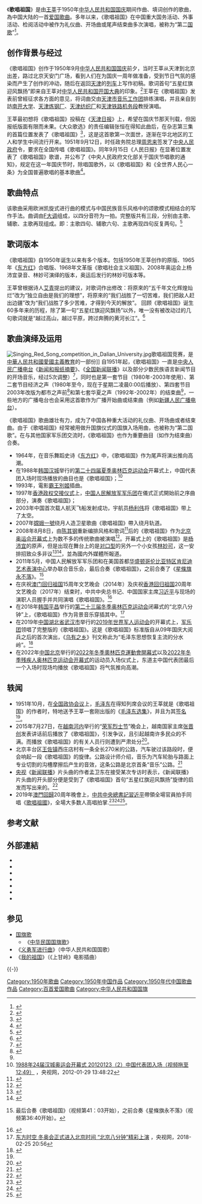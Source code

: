 {{Infobox anthem
|title         = 歌唱祖国
| author       = [[王莘|王莘]]
| lyrics_date  = 1950年
|composer      = [[王莘|王莘]]
|music_date    = 1950年
|sound         = 歌唱祖国.ogg
|sound_title   = 歌唱祖国
|sound_description = 中央人民广播电台《新闻和报纸摘要》开场音乐1954年早期版本
}}
{{听
|filename=
|title=《东方红》电影版中演绎的《歌唱祖国》（1965年10月）
|pos=right
}}
《'''歌唱祖国'''》是由[[王莘|王莘]]于1950年[[中华人民共和国国庆|中华人民共和国国庆]]期间作曲、填词创作的歌曲，為中国大陆的一首[[爱国歌曲|爱国歌曲]]。多年以来，《歌唱祖国》在中国重大国务活动、外事活动、检阅活动中被作为礼仪曲、开场曲或尾声结束曲多次演唱，被称为“第二[[国歌|国歌]]”<ref name="第二国歌">{{cite web|author=胡焱喆|title=它被称为“第二国歌”——《歌唱祖国》|url=http://www.cnr.cn/09zt/aggq/zhishi/200904/t20090424_505313698.html|publisher=中央人民广播电台|website=中国广播网|location=北京|date=2009-04-24|access-date=2010-02-23|archive-url=https://web.archive.org/web/20101023070242/http://www.cnr.cn/09zt/aggq/zhishi/200904/t20090424_505313698.html|archive-date=2010-10-23|dead-url=no}}</ref>。

== 创作背景与经过 ==

<!-- 注释出：[[File:王莘.jpg|right]]]] -->
《歌唱祖国》创作于1950年9月[[中华人民共和国国庆|中华人民共和国国庆]]前夕，当时王莘从天津到北京出差，路过北京天安门广场，看到人们在为国庆一周年做准备，受到节日气氛的感染而产生了创作的冲动，随后在返回[[天津|天津]]的[[列车|列车]]上写作初稿。歌词首句“五星红旗迎风飘扬”即来自王莘对[[中华人民共和国开国大典|中华人民共和国开国大典]]的印象。<ref>{{cite web|title=[难忘的中国之声]王莘和歌曲《歌唱祖国》的诞生|url=http://news.cntv.cn/20110615/111286.shtml|website=中国网络电视台|publisher=中广网|accessdate=2017-07-04|date=2011-06-15|archive-url=https://web.archive.org/web/20180311081235/http://news.cntv.cn/20110615/111286.shtml|archive-date=2018-03-11|dead-url=no}}</ref>王莘在《歌唱祖国》发表前曾經征求各方面的意见，将词曲交由[[天津市音乐工作团|天津市音乐工作团]]排练演唱，并且亲自到訪[[南开大学|南开大学]]、[[天津炼钢厂|天津炼钢厂]]、[[天津纺织厂|天津纺织厂]]和[[天津铁路机务段|天津铁路机务段]]教授演唱。

王莘最初想将《歌唱祖国》投稿在《[[天津日报|天津日报]]》上，希望在国庆节那天刊载，但因报纸版面有限而未果。《大众歌选》的责任编辑张恒在得知此曲后，在杂志第三集的首篇位置发表了《歌唱祖国》<ref name="yi">{{cite journal|author1=张道梁|title=《歌唱祖国》的首刊经过|journal=《百年潮》|date=2007年9月|pages=第71至72页}}</ref>，这是这首歌第一次面世，逐渐在华北地区的工人和学生中间流行开来。1951年9月12日，时任政务院总理[[周恩来|周恩来]]签发了[[中华人民共和国中央人民政府_(1949–1954)|中央人民政府]]令，要求在全国传唱《歌唱祖国》。同年9月15日《人民日报》在显著位置发表了《歌唱祖国》歌谱，并公布了《中央人民政府文化部关于国庆节唱歌的通知》，规定在这一年国庆节时，除唱国歌外，以《歌唱祖国》和《全世界人民心一条》为全国普遍歌唱的基本歌曲<ref>{{cite web|author1=彩秀|title=七一歌唱祖国歌唱党的歌曲十首|url=http://www.yuwenmi.com/lizhi/gequ/383606.html|website=中小学语文教育资料网|accessdate=2017-07-04|date=2017-05-17|archive-url=https://web.archive.org/web/20171201033534/http://www.yuwenmi.com/lizhi/gequ/383606.html|archive-date=2017-12-01|dead-url=yes}}</ref>。

==歌曲特点==
该歌曲采用欧洲凯旋式进行曲的模式与中国民族音乐风格中的颂歌模式相结合的写作手法。曲调由[[F大调|F大调]]组成，以四分音符为一拍。完整版共有三段，分别由主歌、辅歌、主歌再现组成。即：主歌四句、辅歌六句、主歌再现四句反复两句。<ref>{{cite web|title=王莘的故事：有首歌永远激励我们热爱祖国|url=http://news.enorth.com.cn/system/2006/10/07/001426483.shtml|website=北方网|accessdate=2017-07-04|date=2006-10-07|archive-url=https://web.archive.org/web/20190612042822/http://news.enorth.com.cn/system/2006/10/07/001426483.shtml|archive-date=2019-06-12|dead-url=no}}</ref>

==歌词版本==
《歌唱祖国》自1950年诞生以来有多个版本。包括1950年王莘创作的原版、1965年《[[东方红_(音乐剧)|东方红]]》合唱版、1968年文革版《歌唱社会主义祖国》、2008年奥运会上杨沛宜录音、林妙可演绎的版本，奥运后发行的林妙可版本等。

王莘曾根据诗人[[艾青|艾青]]提出的建议，对歌词作出修改：将原來的“五千年文化辉煌灿烂”改为“独立自由是我们的理想”，将原來的“我们战胜了一切苦难，我们把敌人赶出边疆”改为“我们战胜了多少苦难，才得到今天的解放”。
回顾《歌唱祖国》诞生60多年来的历程，除了第一句“五星红旗迎风飘扬”以外，唯一没有被改动过的几句歌词就是“越过高山，越过平原，跨过奔腾的黄河长江”。<ref>{{cite web|title=资料：歌曲《歌唱祖国》的不同版本|url=http://ent.sina.com.cn/y/2009-08-05/16162639679.shtml|website=新浪音乐|accessdate=2017-07-03|date=2009-08-05|archive-url=https://web.archive.org/web/20180311021244/http://ent.sina.com.cn/y/2009-08-05/16162639679.shtml|archive-date=2018-03-11|dead-url=no}}</ref>

== 歌曲演绎及运用 ==
[[File:Singing_Red_Song_competition_in_Dalian_University.jpg|thumb]]歌唱祖国竞赛，是[[中華人民共和國愛國主義教育|中華人民共和國愛國主義教育]]的一部份]]
自1951年起，《歌唱祖国》一直是[[中央人民广播电台|中央人民广播电台]]《[[新闻和报纸摘要|新闻和报纸摘要]]》、《[[全国新闻联播|全国新闻联播]]》以及部分少数民族语言新闻节目的开场音乐，经过5次调整）<ref>{{Cite web |url=https://www.bilibili.com/audio/au739120 |title=历年《新闻和报纸摘要》开场音乐（1954年至今共5个版本） |accessdate=2020-05-25 |archive-date=2020-04-07 |archive-url=https://web.archive.org/web/20200407110708/https://www.bilibili.com/audio/au739120 |dead-url=no }}</ref>，同时也是第一套节目（1980年-2003年使用）、第二套节目经济之声（1980年至今，现在于星期二凌晨0:00后播放）、第四套节目2003年改版为都市之声前<ref name="auto">{{Cite web|title=中国广播网|url=https://web.archive.org/web/20021019093041/http://www.cnradio.com.cn/home/jmb/200112280047.html|work=web.archive.org|date=2002-10-19|accessdate=2019-05-03}}</ref>和第七套华夏之声（1992年-2002年）的结束曲<ref name="auto"/>，一些地方的广播电台也会采用这首歌作为广播开始曲或结束曲（例如[[新疆人民广播电台|新疆人民广播电台]]）。

《歌唱祖国》歌曲雄壮有力，成为了中国各种重大活动的礼仪曲、开场曲或者结束曲。由于《歌唱祖国》经常被用做升国旗仪式的国旗入场用曲，也被称为“第二国歌”。在与其他国家军乐团交流时，《歌唱祖国》也作为重要曲目（如作为结束曲）合奏。

* 1964年，在音乐舞蹈史诗《[[东方红_(音乐舞蹈史诗)|东方红]]》中，《歌唱祖国》作为尾声将演出推向高潮。
* 在1988年[[韩国|韩国]][[汉城|汉城]]举行的[[1988年夏季奥林匹克运动会|第二十四届夏季奥林匹克运动会]]开幕式上，中国代表团入场时现场播放的曲目也是《歌唱祖国》；<ref>[http://tv.cntv.cn/video/C34605/d2bd811919fc4f8f816e0c5c9bcbba9a 1988年24届汉城奥运会开幕式 20120123（2）中国代表团入场（视频拖至12:49）] {{Wayback|url=http://tv.cntv.cn/video/C34605/d2bd811919fc4f8f816e0c5c9bcbba9a |date=20160304105055 }}，央视网，2012-01-29 13:48:22</ref>
* 1993年，電影[[霸王別姬_(電影)|霸王別姬]]插曲。
* 1997年[[香港回归|香港政权交接仪式]]上，[[中国人民解放军军乐团|中国人民解放军军乐团]]在儀式正式開始前之序曲部分，演奏《歌唱祖国》；
* 2003年中国首次载人航天飞船发射成功，宇航员[[杨利伟|杨利伟]]将《歌唱祖国》带上了太空。
* 2007年[[嫦娥一號|嫦娥一號]]绕月人造卫星歌曲《歌唱祖国》帶入绕月轨道。
* 2008年8月8日，由[[陈其钢|陈其钢]]重新编排风格和歌词<ref>{{Cite web |url=http://bbao.blogspot.com/2008/08/ode-to-motherland.html#lyrics |title=奥运版《歌唱祖国》歌词、录音 |access-date=2008-08-28 |archive-url=https://web.archive.org/web/20081020083848/http://bbao.blogspot.com/2008/08/ode-to-motherland.html#lyrics |archive-date=2008-10-20 |dead-url=no }}</ref>后的《歌唱祖国》作为[[2008年夏季奧林匹克運動會開幕式|北京奥运会开幕式]]上为数不多的传统歌曲被演唱<ref>{{Cite web |url=http://www.beijing2008.cn/ceremonies/headlines/n214519558.shtml |title=妙音小女孩领唱《歌唱祖国》 |access-date=2008-08-20 |archive-date=2008-09-07 |archive-url=https://web.archive.org/web/20080907053124/http://www.beijing2008.cn/ceremonies/headlines/n214519558.shtml |dead-url=yes }}</ref>。开幕式上的《歌唱祖国》是[[杨沛宜|杨沛宜]]的原声，但是出现在舞台上的是[[假唱|对口型]]的另外一个小女孩[[林妙可|林妙可]]，这一安排招致众多非议<ref name="cctv_back">{{cite web|url=http://ent.cctv.com/20080813/102456.shtml|title=林妙可身后有个“幕后小英雄”|date=2008-08-13|accessdate=2008-08-15|archive-url=https://web.archive.org/web/20080816090142/http://ent.cctv.com/20080813/102456.shtml|archive-date=2008-08-16|dead-url=no}}</ref><ref name="sina_vote">{{cite web|url=http://eladies.sina.com.cn/news/2008/0813/1143753397.shtml|title=投票：林妙可VS杨沛宜谁人气更旺|date=2008-08-13|accessdate=2008-08-15|archive-url=https://web.archive.org/web/20080820102326/http://eladies.sina.com.cn/news/2008/0813/1143753397.shtml|archive-date=2008-08-20|dead-url=no}}</ref>，並為國内外媒體所報道。
* 2011年5月，中国人民解放军军乐团和{{le|美国陆军军乐团|United States Army Band}}在美国首都[[华盛顿哥伦比亚特区|华盛顿哥伦比亚特区]][[约翰·肯尼迪表演艺术中心|肯尼迪艺术表演中心]]举办联合音乐会，最后合奏《歌唱祖国》，之前合奏了《[[星條旗永不落|星條旗永不落]]》。<ref>{{cite web|title=《军营大舞台》 中国人民解放军军乐团访美演出实况（下） 华盛顿 肯尼迪表演艺术中心|url=http://xiyou.cntv.cn/v-613b89c6-9ae1-11e0-bb76-001e0bbafa7a.html|publisher=中国中央电视台CCTV《军营大舞台》栏目|location=北京|language=|date=2011-06-17|access-date=2014-05-23|archive-url=https://web.archive.org/web/20140523064535/http://xiyou.cntv.cn/v-613b89c6-9ae1-11e0-bb76-001e0bbafa7a.html|archive-date=2014-05-23|dead-url=yes}} 最后合奏《歌唱祖国》（视频第41：03开始），之前合奏《星條旗永不落》（视频第36:40开始）。</ref>
* 在庆祝[[澳门回归|澳门回归祖国]]15周年文艺晚会（2014年）及庆祝[[香港回归|香港回归祖国]]20周年文艺晚会（2017年）结束时，中共中央总书记、中国国家主席[[习近平|习近平]]与现场的演职人员握手并共同演唱《歌唱祖国》。<ref>{{cite web|title=习近平出席庆澳门回归晚会 与演员同唱《歌唱祖国》|url=http://news.ifeng.com/a/20141219/42757721_0.shtml|publisher=中国中央电视台|date=2014年12月19日|access-date=2015年1月14日|archive-url=https://web.archive.org/web/20150114163029/http://news.ifeng.com/a/20141219/42757721_0.shtml|archive-date=2015年1月14日|dead-url=no}}</ref>
* 在2018年[[韩国|韩国]][[平昌郡|平昌]]举行的[[2018年冬季奥林匹克运动会|第二十三届冬季奥林匹克运动会]]闭幕式的“北京八分钟”上，《歌唱祖国》作为背景音乐穿插其中。<ref>[http://tv.cctv.com/2018/02/25/VIDEtmcA3OzrUyFP2KK46OSq180225.shtml 东方时空 冬奥会正式进入北京时间 “北京八分钟”精彩上演] {{Wayback|url=http://tv.cctv.com/2018/02/25/VIDEtmcA3OzrUyFP2KK46OSq180225.shtml |date=20200718123556 }}，央视网，2018-02-25 20:56</ref>
* 在2019年[[中华人民共和国|中国]][[湖北省|湖北省]][[武汉市|武汉市]]举行的[[2019年世界军人运动会|2019年世界军人运动会]]的开幕式上，[[中国人民解放军军乐团|军乐团]]领唱了完整版的《歌唱祖国》。这是《歌唱祖国》标准版自从09年国庆大阅兵之后的首次演出，《[[乌有之乡|乌有之乡]]》刊文称此为“毛泽东思想恢复主流的分水岭”。<ref>{{cite web |title=军运会开幕式唱《歌唱祖国》第三段“我们领袖毛泽东”，多少年没听到了！ |url=http://www.wyzxwk.com/Article/shidai/2019/10/409420.html |website=www.wyzxwk.com |publisher=乌有之乡 |accessdate=2019-10-26 |archive-url=https://web.archive.org/web/20191026141451/http://www.wyzxwk.com/Article/shidai/2019/10/409420.html |archive-date=2019-10-26 |dead-url=no }}</ref>
* 在2022年[[中国|中国]][[北京|北京]]举行的[[2022年冬季奧林匹克運動會開幕式|2022年冬季奧林匹克運動會開幕式]]以及[[2022年冬季残疾人奥林匹克运动会开幕式|2022年冬季残疾人奥林匹克运动会开幕式]]的运动员入场仪式上，东道主中国代表团最后一个入场时现场均播放《歌唱祖国》将气氛推向高潮。

==轶闻==
*1951年10月，在[[中国人民政治协商会议|全国政协会议]]上，[[毛泽东|毛泽东]]在得知列席会议的王莘就是《歌唱祖国》的作者时，特地送予王莘一套刚出版的《[[毛泽东选集|毛泽东选集]]》，并且为其[[签名|签名]]<ref name="第二国歌"/>。
*2015年7月27日，在[[越南|越南]][[河内|河内]]举行的“[[荣军烈士节|荣军烈士节]]”晚会上，越南国家主席[[张晋创|张晋创]]发表讲话前后播放了《歌唱祖国》，引发争议，且引起越南许多民众的不满。而播放《歌唱祖国》的有关人员行则遭到严肃处分<ref>{{cite web|title=外媒：越南高官开会放中国爱国歌曲 相关人被处理|url=http://news.sohu.com/20150806/n418317839.shtml|publisher=参考消息|date=2015年8月6日|access-date=2015年10月4日|archive-url=https://web.archive.org/web/20151005002715/http://news.sohu.com/20150806/n418317839.shtml|archive-date=2015年10月5日|dead-url=no}}</ref>。
*北京丰台区[[王佐镇|王佐镇]]西庄店村有一条全长270米的公路，汽车驶过该路段时，便会响起一段《歌唱祖国》的旋律。公路设计师介绍，音乐为汽车轮胎与路面上专业切割的沟槽摩擦后产生的音效，这条公路是北京首条“音乐”公路。<ref>{{cite news|title=废弃公路会唱歌 汽车驶过发出《歌唱祖国》旋律|url=http://www.chinanews.com/sh/2016/11-10/8058335.shtml|accessdate=2017-07-04|agency=京华时报|date=2016-11-10|archive-url=https://web.archive.org/web/20161110024941/http://www.chinanews.com/sh/2016/11-10/8058335.shtml|archive-date=2016-11-10|dead-url=no}}</ref>
*[[中国中央电视台|央视]]《[[新闻联播|新闻联播]]》片头曲的作者孟卫东在接受某次专访时表示，《新闻联播》片头曲的开头部分便是受到了《歌唱祖国》首句“五星红旗迎风飘扬”旋律的启发而写出来的。<ref>{{cite web |title=《中国文艺》 20190824 向经典致敬 本期致敬人物——作曲家 孟卫东 |url=http://tv.cctv.com/2019/08/24/VIDENC5By1XcprDtZQ6uoSXM190824.shtml |website=央视网 |accessdate=2020-01-03 |date=2019-08-24 |archive-url=https://web.archive.org/web/20200407110806/http://tv.cctv.com/2019/08/24/VIDENC5By1XcprDtZQ6uoSXM190824.shtml |archive-date=2020-04-07 |dead-url=no }}</ref>
* 2019年[[澳門回歸|澳門回歸]]20周年晚會上，[[中共中央總書記|中共中央總書記]][[習近平|習近平]]帶領全場官員拍手同唱《[[歌唱祖國|歌唱祖國]]》，全場大多数人高唱拍掌.<ref>{{Cite web|title=林兆波出席澳門回歸晚會神情木然 眾人拍掌他獨企 引網上熱議|url=https://www.hk01.com/政情/412443/林兆波出席澳門回歸晚會神情木然-眾人拍掌他獨企-引網上熱議|accessdate=2019-12-21|date=2019-12-20|last=陳綽嵐|work=香港01|language=zh-HK|archive-url=https://web.archive.org/web/20191221021711/https://www.hk01.com/%E6%94%BF%E6%83%85/412443/%E6%9E%97%E5%85%86%E6%B3%A2%E5%87%BA%E5%B8%AD%E6%BE%B3%E9%96%80%E5%9B%9E%E6%AD%B8%E6%99%9A%E6%9C%83%E7%A5%9E%E6%83%85%E6%9C%A8%E7%84%B6-%E7%9C%BE%E4%BA%BA%E6%8B%8D%E6%8E%8C%E4%BB%96%E7%8D%A8%E4%BC%81-%E5%BC%95%E7%B6%B2%E4%B8%8A%E7%86%B1%E8%AD%B0|archive-date=2019-12-21|dead-url=no}}</ref><ref>{{Cite web|title=【習近平訪澳】習近平昨出席晚會與眾人合唱《歌唱祖國》 林兆波未有拍掌｜852郵報|url=https://www.post852.com/293339/%e3%80%90%e7%bf%92%e8%bf%91%e5%b9%b3%e8%a8%aa%e6%be%b3%e3%80%91%e7%bf%92%e8%bf%91%e5%b9%b3%e5%87%ba%e5%b8%ad%e6%99%9a%e6%9c%83%e8%88%87%e7%9c%be%e4%ba%ba%e5%90%88%e5%94%b1%e3%80%8a%e6%ad%8c%e5%94%b1/|accessdate=2019-12-21|date=2019-12-20|work=852郵報|language=zh-HK|archive-url=https://web.archive.org/web/20191221021714/https://www.post852.com/293339/%e3%80%90%e7%bf%92%e8%bf%91%e5%b9%b3%e8%a8%aa%e6%be%b3%e3%80%91%e7%bf%92%e8%bf%91%e5%b9%b3%e5%87%ba%e5%b8%ad%e6%99%9a%e6%9c%83%e8%88%87%e7%9c%be%e4%ba%ba%e5%90%88%e5%94%b1%e3%80%8a%e6%ad%8c%e5%94%b1/|archive-date=2019-12-21|dead-url=no}}</ref><ref>{{Citation|title=CCTV13 Live拍攝到林兆波不唱歌不拍掌的片段|url=https://www.youtube.com/watch?v=cXjrbXyyp-E|accessdate=2019-12-21|language=zh-CN|archive-url=https://web.archive.org/web/20200220175748/https://www.youtube.com/watch?v=cXjrbXyyp-E|archive-date=2020-02-20|dead-url=no}}</ref>。

== 参考文献 ==
{{Reflist|30em}}

== 外部連結 ==
* {{Youtube|B9nNJtFhw_8}}
* {{Youtube|HuL0zQwpka4|link=no| 合唱版本 |language=zh}}
* {{YouTube|yY4CSbvuAOs|link=no| 解放军军乐团莫斯科街头行进演奏《歌唱祖国》 |language=zh}}
* {{YouTube|0zFBIVbuN1w|link=no| 越南国家主席致词现场响起中文歌《歌唱祖国》 |s=25|language=zh}}
* {{YouTube|JsDY1Ha83M8|link=no| Opening Ceremony - Beijing 2008 Summer Olympic Games | m=02|s=01|language=zh}}
* {{YouTube|Aq3LxfVGNvc|link=no|【新聞局】國家主席習近平出席 “澳門回歸祖國十五周年文藝晚會” | 澳門特別行政區政府新聞局|h=1|m=02|s=13|language=zh}}
* {{YouTube|faIs4ppMf4c|link=no|《庆祝香港回归祖国二十周年文艺晚会》20170630 高清完整版 | CCTV|h=1|m=17|s=50|language=zh}}

== 参见 ==
{{Portal|中华人民共和国|音乐}}
* [[国旗歌|国旗歌]]
** 《[[中华民国国旗歌|中华民国国旗歌]]》
* 《[[义勇军进行曲|义勇军进行曲]]》（中华人民共和国国歌）
* 《[[我的祖國_(中國)|我的祖国]]》（《上甘岭》电影插曲）

{{-}}
{{大型音乐舞蹈史诗《东方红》歌曲|cat|G}}
{{中宣部推荐100首爱国歌曲}}
{{放歌九十年|cat|G}}
{{中央人民广播电台}}

{{DEFAULTSORT:G歌唱祖国}}
[[Category:1950年歌曲|Category:1950年歌曲]]
[[Category:1950年中国作品|Category:1950年中国作品]]
[[Category:1950年代中国歌曲作品|Category:1950年代中国歌曲作品]]
[[Category:百首爱国歌曲|Category:百首爱国歌曲]]
[[Category:中华人民共和国国旗|Category:中华人民共和国国旗]]